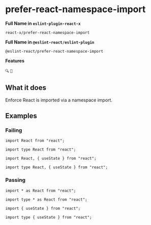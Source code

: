 # prefer-react-namespace-import

**Full Name in `eslint-plugin-react-x`**

```plain copy
react-x/prefer-react-namespace-import
```

**Full Name in `@eslint-react/eslint-plugin`**

```plain copy
@eslint-react/prefer-react-namespace-import
```

**Features**

`🔍` `🔧`

## What it does

Enforce React is imported via a namespace import.

## Examples

### Failing

```tsx
import React from "react";

import type React from "react";

import React, { useState } from "react";

import type React, { useState } from "react";
```

### Passing

```tsx
import * as React from "react";

import type * as React from "react";

import { useState } from "react";

import type { useState } from "react";
```
